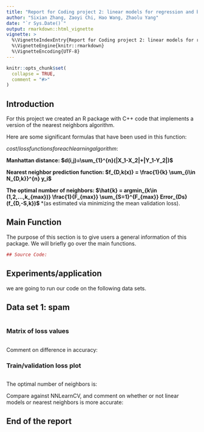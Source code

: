 ```yaml
---
title: "Report for Coding project 2: linear models for regression and binary classification"
author: "Sixian Zhang, Zaoyi Chi, Hao Wang, Zhaolu Yang"
date: "`r Sys.Date()`"
output: rmarkdown::html_vignette
vignette: >
  %\VignetteIndexEntry{Report for Coding project 2: linear models for regression and binary classification}
  %\VignetteEngine{knitr::rmarkdown}
  %\VignetteEncoding{UTF-8}
---
```


```r
knitr::opts_chunk$set(
  collapse = TRUE,
  comment = "#>"
)
```

## Introduction
For this project we created an R package with C++ code that implements a version of the nearest neighbors algorithm.

Here are some significant formulas that have been used in this function:

$cost/loss functions for each learning algorithm:$

**Manhattan distance: ** **$d(i,j)=\sum_{1}^{n}(|X_1-X_2|+|Y_1-Y_2|)$**

**Nearest neighbor prediction function: ** **$f_{D,k(x)} = \frac{1}{k} \sum_{i\in N_{D,k}}^{n} y_i$**

**The optimal number of neighbors:      ** **$\hat{k} = argmin_{k\in (1,2,...,k_{max})} \frac{1}{F_{max}} \sum_{S=1}^{F_{max}} Error_{Ds}(f_{D,-S,k})$     ** 
  *(as estimated via minimizing the mean validation loss).
  

## Main Function
The purpose of this section is to give users a general information of this package. We will briefly go over the main functions.

```r
## Source Code:


```

## Experiments/application
we are going to run our code on the following data sets.

## Data set 1: spam
```r

```

### Matrix of loss values
```r

```

Comment on difference in accuracy:

### Train/validation loss plot
```r

```

The optimal number of neighbors is: 

Compare against NNLearnCV, and comment on whether or not linear models or nearest neighbors is more accurate:

## End of the report